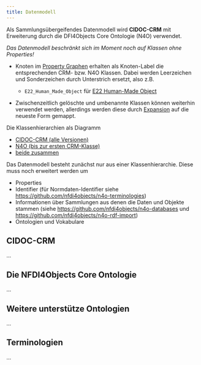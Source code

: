 ```yaml
---
title: Datenmodell
---
```


Als Sammlungsübergeifendes Datenmodell wird **CIDOC-CRM** mit Erweiterung
durch die DFI4Objects Core Ontologie (N4O) verwendet.

*Das Datenmodell beschränkt sich im Moment noch auf Klassen ohne Properties!*

- Knoten im [Property Graphen](property-graph.qmd) erhalten als Knoten-Label
  die entsprechenden CRM- bzw. N4O Klassen. Dabei werden Leerzeichen und
  Sonderzeichen durch Unterstrich ersetzt, also z.B.

  - `E22_Human_Made_Object` für
  [E22 Human-Made Object](https://cidoc-crm.org/html/cidoc_crm_v7.1.3_with_translations.html#E22)

- Zwischenzeitlich gelöschte und umbenannte Klassen können weiterhin verwendet
  werden, allerdings werden diese durch [Expansion](#expansion) auf die neueste
  Form gemappt.

Die Klassenhierarchien als Diagramm

  - [CIDOC-CRM (alle Versionen)](img/crm-classes.svg)
  - [N4O (bis zur ersten CRM-Klasse)](img/n4o-classes.svg)
  - [beide zusammen](img/n4o-all-classes.svg)

Das Datenmodell besteht zunächst nur aus einer Klassenhierarchie. Diese muss
noch erweitert werden um

- Properties
- Identifier (für Normdaten-Identifier siehe <https://github.com/nfdi4objects/n4o-terminologies>)
- Informationen über Sammlungen aus denen die Daten und Objekte stammen
  (siehe <https://github.com/nfdi4objects/n4o-databases> und
  <https://github.com/nfdi4objects/n4o-rdf-import>)
- Ontologien und Vokabulare

## CIDOC-CRM

...

## Die NFDI4Objects Core Ontologie

...

## Weitere unterstütze Ontologien

...

## Terminologien

...

